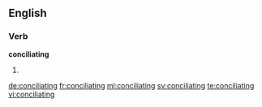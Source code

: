
==English==

===Verb===
'''conciliating'''

# {{present participle of|conciliate}}

[[de:conciliating]]
[[fr:conciliating]]
[[ml:conciliating]]
[[sv:conciliating]]
[[te:conciliating]]
[[vi:conciliating]]